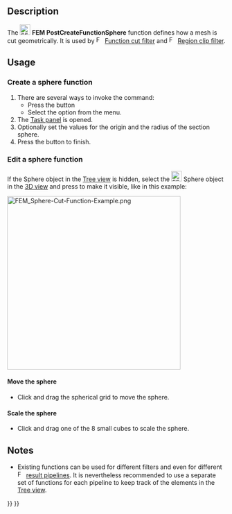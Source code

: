 <languages/>
<translate>

<!--T:1-->
{{Docnav
|[[FEM_PostCreateFunctionPlane|PostCreateFunctionPlane]]
|[[FEM_PostCreateFunctionCylinder|PostCreateFunctionCylinder]]
|[[FEM_Workbench|FEM]]
|IconL=FEM_PostCreateFunctionPlane.svg
|IconR=FEM_PostCreateFunctionCylinder.svg
|IconC=Workbench_FEM.svg
}}

<!--T:2-->
{{GuiCommand
|Name=FEM PostCreateFunctionSphere
|MenuLocation=Results → Filter functions → Sphere
|Workbenches=[[FEM_Workbench|FEM]]
|SeeAlso=[[FEM_tutorial|FEM tutorial]]
}}

==Description== <!--T:3-->

<!--T:4-->
The [[Image:FEM_PostCreateFunctionSphere.svg|24px]] '''FEM PostCreateFunctionSphere''' function defines how a mesh is cut geometrically. It is used by [[Image:FEM_PostFilterCutFunction.svg|16px]] [[FEM_PostFilterCutFunction|Function cut filter]] and [[Image:FEM_PostFilterClipRegion.svg|16px]] [[FEM_PostFilterClipRegion|Region clip filter]].

==Usage== <!--T:5-->

===Create a sphere function=== <!--T:6-->

<!--T:7-->
# There are several ways to invoke the command:
#* Press the {{Button|[[Image:FEM_PostCreateFunctionSphere.svg|16px]] [[FEM_PostCreateFunctionSphere|Sphere]]}} button
#* Select the {{MenuCommand|Results → Filter functions → [[Image:FEM_PostCreateFunctionSphere.svg|16px]] Sphere}} option from the menu.
# The [[Task_panel|Task panel]] is opened.
# Optionally set the values for the origin and the radius of the section sphere.
# Press the {{Button|OK}} button to finish.

===Edit a sphere function=== <!--T:8-->

<!--T:9-->
If the Sphere object in the [[Tree_view|Tree view]] is hidden, select the [[Image:FEM_PostCreateFunctionSphere.svg|24px]] Sphere object in the [[3D_view|3D view]] and press {{KEY|Space}} to make it visible, like in this example:

</translate>
[[File:FEM_Sphere-Cut-Function-Example.png|400px]]
<translate>

====Move the sphere==== <!--T:10-->

<!--T:11-->
* Click and drag the spherical grid to move the sphere.

====Scale the sphere==== <!--T:12-->

<!--T:13-->
* Click and drag one of the 8 small cubes to scale the sphere.

==Notes== <!--T:14-->

<!--T:15-->
* Existing functions can be used for different filters and even for different [[Image:FEM_PostPipelineFromResult.svg|16px]] [[FEM_PostPipelineFromResult|result pipelines]]. It is nevertheless recommended to use a separate set of functions for each pipeline to keep track of the elements in the [[Tree_view|Tree view]].


<!--T:16-->
{{Docnav
|[[FEM_PostCreateFunctionPlane|PostCreateFunctionPlane]]
|[[FEM_PostCreateFunctionCylinder|PostCreateFunctionCylinder]]
|[[FEM_Workbench|FEM]]
|IconL=FEM_PostCreateFunctionPlane.svg
|IconR=FEM_PostCreateFunctionCylinder.svg
|IconC=Workbench_FEM.svg
}}

</translate>
{{FEM Tools navi{{#translation:}}}}
{{Userdocnavi{{#translation:}}}}